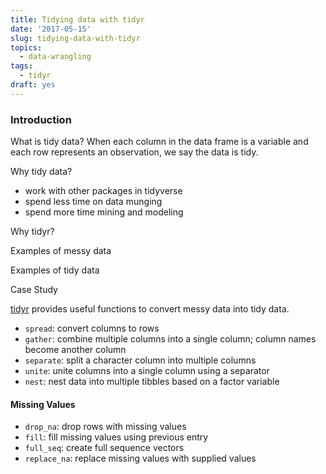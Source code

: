 ```yaml
---
title: Tidying data with tidyr
date: '2017-05-15'
slug: tidying-data-with-tidyr
topics:
  - data-wrangling
tags:
  - tidyr
draft: yes
---
```


### Introduction

What is tidy data? When each column in the data frame is a variable and each row represents an observation, we say the data is tidy. 

Why tidy data? 

- work with other packages in tidyverse
- spend less time on data munging
- spend more time mining and modeling

Why tidyr?

Examples of messy data

Examples of tidy data

Case Study



[tidyr](http://tidyr.tidyverse.org/index.html) provides useful functions to convert messy data into tidy data.  

- `spread`: convert columns to rows
- `gather`: combine multiple columns into a single column; column names become another column 
- `separate`: split a character column into multiple columns
- `unite`: unite columns into a single column using a separator
- `nest`: nest data into multiple tibbles based on a factor variable

#### Missing Values

- `drop_na`: drop rows with missing values
- `fill`: fill missing values using previous entry
- `full_seq`: create full sequence vectors
- `replace_na`: replace missing values with supplied values



